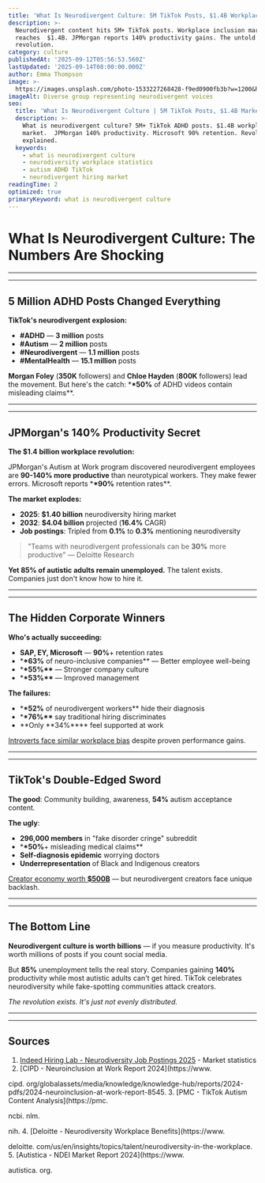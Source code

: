 ```yaml
---
title: 'What Is Neurodivergent Culture: 5M TikTok Posts, $1.4B Workplace Revolution'
description: >-
  Neurodivergent content hits 5M+ TikTok posts. Workplace inclusion market
  reaches  $1.4B. JPMorgan reports 140% productivity gains. The untold
  revolution.
category: culture
publishedAt: '2025-09-12T05:56:53.560Z'
lastUpdated: '2025-09-14T08:00:00.000Z'
author: Emma Thompson
image: >-
  https://images.unsplash.com/photo-1533227268428-f9ed0900fb3b?w=1200&h=630&fit=crop
imageAlt: Diverse group representing neurodivergent voices
seo:
  title: 'What Is Neurodivergent Culture | 5M TikTok Posts, $1.4B Market 2025'
  description: >-
    What is neurodivergent culture? 5M+ TikTok ADHD posts. $1.4B workplace
    market.  JPMorgan 140% productivity. Microsoft 90% retention. Revolution
    explained.
  keywords:
    - what is neurodivergent culture
    - neurodiversity workplace statistics
    - autism ADHD TikTok
    - neurodivergent hiring market
readingTime: 2
optimized: true
primaryKeyword: what is neurodivergent culture
---
```


# What Is Neurodivergent Culture: The Numbers Are Shocking

---

---

## **5 Million** ADHD Posts Changed Everything

**TikTok's neurodivergent explosion:**

- **#ADHD** — **3 million** posts
- **#Autism** — **2 million** posts
- **#Neurodivergent** — **1.1 million** posts
- **#MentalHealth** — **15.1 million** posts

**Morgan Foley** (**350K** followers) and **Chloe Hayden** (**800K** followers) lead the movement. But here's the catch: \***\*50%** of ADHD videos contain misleading claims\*\*.

---

---

## JPMorgan's **140%** Productivity Secret

**The **$1.4 billion** workplace revolution:**

JPMorgan's Autism at Work program discovered neurodivergent employees are **90-**140%** more productive** than neurotypical workers. They make fewer errors. Microsoft reports \***\*90%** retention rates\*\*.

**The market explodes:**

- **2025**: **$1.40 billion** neurodiversity hiring market
- **2032**: **$4.04 billion** projected (**16.4%** CAGR)
- **Job postings**: Tripled from **0.1%** to **0.3%** mentioning neurodiversity

>

> "Teams with neurodivergent professionals can be **30%** more productive"
> — Deloitte Research

**Yet **85%** of autistic adults remain unemployed.** The talent exists. Companies just don't know how to hire it.

---

---

## The Hidden Corporate Winners

**Who's actually succeeding:**

- **SAP, EY, Microsoft** — **90%**+ retention rates
- \***\*63%** of neuro-inclusive companies\*\* — Better employee well-being
- \***\*55%\*\*** — Stronger company culture
- \***\*53%\*\*** — Improved management

**The failures:**

- \***\*52%** of neurodivergent workers\*\* hide their diagnosis
- \***\*76%\*\*** say traditional hiring discriminates
- **Only **34%\*\*\*\* feel supported at work

[Introverts face similar workplace bias](/psychology/why-introverts-excel-at-deep-work-psychology-research-2025) despite proven performance gains.

---

---

## TikTok's Double-Edged Sword

**The good**: Community building, awareness, **54%** autism acceptance content.

**The ugly**:

- **296,**000 m**embers** in "fake disorder cringe" subreddit
- \***\*50%**+ misleading medical claims\*\*
- **Self-diagnosis epidemic** worrying doctors
- **Underrepresentation** of Black and Indigenous creators

[Creator economy worth **$500B**](/culture/creator-economy-hits-500-billion) — but neurodivergent creators face unique backlash.

---

---

## The Bottom Line

**Neurodivergent culture is worth billions** — if you measure productivity. It's worth millions of posts if you count social media.

But **85%** unemployment tells the real story. Companies gaining **140%** productivity while most autistic adults can't get hired. TikTok celebrates neurodiversity while fake-spotting communities attack creators.

_The revolution exists. It's just not evenly distributed._

---

---

## Sources

1. [Indeed Hiring Lab - Neurodiversity Job Postings 2025](https://www.hiringlab.org/**2025/03**/18/neurodiversity-inclusive-postings-are-rising/) - Market statistics
2. [CIPD - Neuroinclusion at Work Report 2024](https://www.

cipd. org/globalassets/media/knowledge/knowledge-hub/reports/2024-pdfs/2024-neuroinclusion-at-work-report-8545. 3. [PMC - TikTok Autism Content Analysis](https://pmc.

ncbi. nlm.

nih. 4. [Deloitte - Neurodiversity Workplace Benefits](https://www.

deloitte. com/us/en/insights/topics/talent/neurodiversity-in-the-workplace. 5. [Autistica - NDEI Market Report 2024](https://www.

autistica. org.
